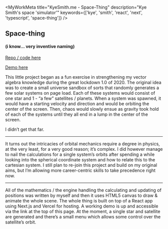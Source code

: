 
<MyWorkMeta
  title="KyeSmith.me - Space-Thing"
  description="Kye Smith's space 'simulator'"
  keywords={['kye', 'smith', 'react', 'next', 'typescript', 'space-thing']}
/>

## Space-thing

#### (i know... very inventive naming)

<p>
  <a href="https://github.com/SmithKy3/space-thing" target="_blank">
    Repo / code here <CodeSlash />
  </a>
</p>

<p>
  <a href="https://space-thing.now.sh" target="_blank">
    Demo here <Play />
  </a>
</p>

This little project began as a fun exercise in strengthening my vector algebra knowledge during the great
lockdown 1.0 of 2020. The original idea was to create a small universe sandbox of sorts that randomly generates
a few solar systems on page load. Each of these systems would consist of one star and 1 - “a few”
satellites / planets. When a system was spawned, it would have a starting velocity and direction and would be
orbiting the center of the screen. Then, chaos would slowly ensue as gravity took hold of each of the systems until
they all end in a lump in the center of the screen.

I didn’t get that far.

---

It turns out the intricacies of orbital mechanics require a degree in physics, at the very least,
for a very good reason; it’s complex. I did however manage to nail the calculations for a single
system’s orbits after spending a while looking into the spherical coordinate system and how to relate
this to the cartesian system. I still plan to re-join this project and build on my original
aims, but I’m allowing more career-centric skills to take precedence right now.

---

All of the mathematics / the engine handling the calculating and updating of positions was written
by myself and then it uses HTML5 canvas to draw & animate the whole scene. The whole thing is built on
top of a React app using Next.js and Vercel for hosting. A working demo is up and accessible via the link
at the top of this page. At the moment, a single star and satellite are generated and there’s a small
menu which allows some control over the satellite’s orbit.

